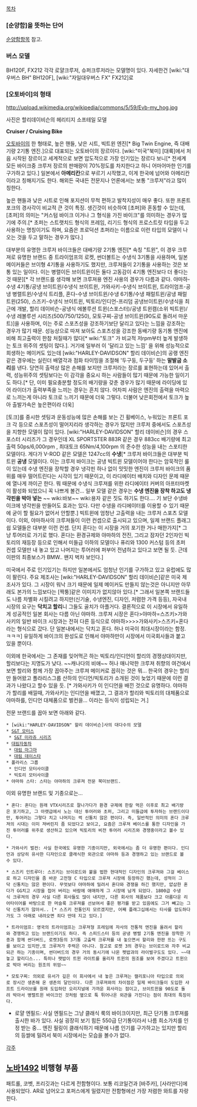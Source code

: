 [[목차]]
=== [순양함]을 뜻하는 단어 ===
[[순양함]]항목 참고.

=== 버스 모델 ===
BH120F, FX212
각각 로얄크루저, 슈퍼크루저라는 모델명이 있다.
자세한건 [wiki:"대우버스 BH" BH120F], [wiki:"자일대우버스 FX" FX212]로

=== [오토바이]의 형태 ===
http://upload.wikimedia.org/wikipedia/commons/5/59/Evb-my_hog.jpg

사진은 할리데이비슨의 헤리티지 소프테일 모델

'''Cruiser / Cruising Bike'''

[[오토바이]]의 한 형태로, 높은 핸들, 낮은 시트, 빅트윈 엔진[* Big Twin Engine, 즉 대배기량 2기통 엔진.]으로 대표되는 오토바이의 장르이다.
[wiki:"미국"북미] [대륙]에서 처음 시작된 장르이고 세계적으로 보면 압도적으로 가장 인기있는 장르다 보니[* 전세계 모든 바이크중 크루저 장르의 판매량이 70%정도를 차지한다고 하니 어마어마한 인기를 구가하고 있다.] 일본에서 '''아메리칸'''으로 부르기 시작했고, 이게 한국에 넘어와 아메리칸이라고 칭해지기도 한다. 해외든 국내든 전문지나 언론에서는 보통 "크루저"라고 많이 칭한다.

높은 핸들과 낮은 시트로 인해 포지션이 무척 편하고 발착지성이 매우 좋다. 또한 프론트 포크의 경사각이 비교적 큰 것이 특징. 생긴것이 비슷하여 [초퍼]와 혼동할 수 있는데, [초퍼]의 의미는 "커스텀 바이크 이거나 그 형식을 가진 바이크"를 의미하는 경우가 많기에 주의.[* 초퍼는 스트랫치드 형식의 프레임, 리기드 형식의 프로스트릿 타입을 두고 사용하는 명칭이기도 하며, 요즘은 프로덕션 초퍼라는 이름으로 이런 타입의 모델이 나오는 것을 두고 말하는 경우가 많다.]

대부분의 유명한 크루저 바이크들은 대배기량 2기통 엔진[* 속칭 "트윈", 이 경우 크루져로 유명한 브랜드 중 트라이엄프의 로켓, 썬더볼트는 수냉식 3기통을 사용하며, 일본 메이커들은 브이형 4기통을 사용하기도 했지만, 크루져들이 2기통을 사용하는 것은 보통 있는 일이다. 이는 병렬이든 브이트윈이든 둘다 고동감이 4기통 엔진보다 더 좋다는 것 때문][* 각 브랜드를 생각해 보면 크루져용 엔진 사용의 경우가 다름과 같다. 야마하- 수냉 4기통/공냉 브이트윈/수냉식 브이트윈, 가와사키-수냉식 브이트윈, 트라이엄프-공냉 병렬트윈/수냉식 트리플, 혼다-수냉 브이트윈/수냉 6기통/수냉 패럴트윈/공냉 패럴트윈(250), 스즈키-수냉식 브이트윈, 빅토리/인디언-프리덤 공냉브이트윈/수냉식을 최근에 개발, 할리 데이비슨-공냉식 에볼루션 트윈(스포스터)/공냉 트윈캠(소위 빅트윈)/수냉 레볼루션 시리즈(500/750/1250), 모토구찌-공냉 브이트윈(90도로 돌려서 마운트)]을 사용하며, 이는 주로 스포츠성을 강조하기보단 달리고 있다는 느낌을 강조하는 경우가 많기 때문. 성능상으로 따져 보아도 스포츠성을 강조한 동배기량 동기통 엔진에 비해 최고출력이 한참 처질때가 많다[* wiki:"토크" 가 비교적 저rpm부터 높게 발생하는 토크 위주의 셋팅이 많다.]. 거기에 일부러 이 '달리고 있는 느낌' 을 위해 성능적으로 희생하는 메이커도 있는데 [wiki:"HARLEY-DAVIDSON" 할리 데이비슨]의 공랭 엔진 같은 경우에는 실린더 배열각과 점화 타이밍을 조절해 '두구둥, 두구둥' 하는 '''말발굽 소리'''를 낸다. 당연히 출력상 많은 손해를 보지만 크루저라는 장르를 표현하는데 있어서 출력, 성능위주의 셋팅보다는 이 감각을 중요시 하는 사람들이 많기 때문에 가능한 일이기도 하다.[* 단, 이미 필요충분할 정도의 배기량을 갖춘 경우가 많기 때문에 라이딩에 있어 라이더가 출력부족을 느끼는 경우는 흔치 않다. 어차피 사람은 엔진의 출력을 마력으로 느끼는게 아니라 토크로 느끼기 때문에 더욱 그렇다. 더불어 낮은회전에서 토크가 높아 출발가속은 높은편이라 더욱]

[토크]를 중시한 셋팅과 운동성능에 많은 손해를 보는 긴 휠베이스, 누워있는 프론트 포크 각 등으로 스포츠성이 떨어지리라 생각하는 경우가 많지만 크루저 중에서도 스포츠성을 지향한 모델이 많이 있다. [wiki:"HARLEY-DAVIDSON" 할리 데이비슨]의 경우 스포스터 시리즈가 그 경우인데 XL SPORTSTER 883R 같은 경우 883cc 배기량에 최고출력 50ps/6,000rpm , 최대토크 65Nm/4,100rpm 의 준수한 성능을 내는 스포티한 모델이다. 게다가 V-ROD 같은 모델은 1247cc의 '''수냉'''[* 크루저 바이크들은 대부분 빅트윈 '''공냉''' 모델이다. 이는 크루저 바이크는 공냉 빅트윈 모델이어야 한다는 암묵적인 룰이 있는데 수냉 엔진을 장착할 경우 냉각핀 하나 없이 밋밋한 엔진이 크루저 바이크의 품위를 매우 떨어트린다는 시각이 있기 때문이고, 이 라디에이터 배치와 디자인 문제 때문에 열나게 까이곤 한다. 뭐 때문에 수냉식 크루져를 위한 라디에이터 커버의 아프터마켓이 활성화 되었으니 꼭 나쁘게 볼건... 일부 모델 같은 경우는 '''수냉 엔진을 장착 하고도 냉각핀을 박아 넣는''' ~~ wiki:바보~~ wiki:용자 같은 짓도 하기도 한다.... 기 보단 수냉바이크에 냉각핀을 만들어도 효과는 있다. 다만 수냉을 라디에이터를 이용할 수 있기 때문에 굳이 할 필요가 없어서 안할뿐.] 빅트윈에 엄청난 고출력을 내는 크루저 스포츠 모델이다. 이외, 야마하사의 크루져들이 이런 컨셉으로 출시되고 있으며, 일제 브랜드 플래그쉽 모델들은 대부분 이런 컨셉. 단지 혼다는 이 시장을 거의 포기한 거나 매한가지[* 그냥 투어러로 가기로 했다. 혼다는 환경규제와 야마하의 전진, 그리고 잠자던 2인자인 빅토리의 재등장 등으로 인해서 미들급 이하의 모델이나 퓨리와 1300 커스텀 등의 초퍼 컨셉 모델만 내 놓고 있고 나머지는 투어러에 퍼부어 전념하고 있다고 보면 될 듯. 근데 이판의 최종보스가 BMW.. 왠지 벅차 보인다.]

미국에서 주로 인기있기는 하지만 일본에서도 엄청난 인기를 구가하고 있고 유럽에도 많이 팔린다. 주요 제조사는 [wiki:"HARLEY-DAVIDSON" 할리 데이비슨]같은 미국 제조사가 있다. 그 시장이 워낙 크기 때문에 일제 메이커도 만들지 않는것은 아니지만 아무래도 본가의 느낌보다는 [짝퉁]같은 이미지가 없지않아 있다.[* 그래서 일본쪽 브랜드들도 나름 차별화 시킬려고 하지만(신기술, 수냉엔진, 디자인, 저렴한 가격 등등), 자국내 시장의 요구는 '''닥치고 할리'''니 그들도 골치가 아플거다. 결론적으로 이 시장에서 유일하게 성공적인 일본 회사는 다름 아닌 야마하. 크루져 시장은 혼다>야마하=스즈키>가와사키의 일반 바이크 시장과는 전혀 다른 등식으로 야마하>>>>가와사키>스즈키=혼다라는 형식으로 갔다. 단 일본내에서는 닥치고 혼다. 허나 미국이 최대시장이라는 함정. ㅋㅋㅋ] 유일하게 바이크의 완성도로 인해서 야마하만이 시장에서 미국회사들과 붙고 있을 뿐이다. 

이외에 한국에서는 그 존재를 잊어먹곤 하는 빅토리/인디언이 할리의 경쟁상대이지만, 할리보다는 지명도가 낮다. ~~캐나다의 비애~~ 허나 매니악한 크루져 취향의 여건에서 보면 할리와 함께 가장 꼽아주는 크루져 메이커로 꼽히는 것은 뭐... 한국의 경우는 할리만 들어왔고 폴라리스그룹 산하의 인디언/빅토리가 소개된 것이 늦었기 때문에 이런 결과가 나왔다고 할수 있을 듯. [* 가와사키가 이 인디언을 배낀 것으로 유명하다. 야마하가 할리를 배낄때, 가와사키는 인디언을 배꼈고, 그 결과가 할리와 빅토리의 대체품으로 야마하를, 인디언 대체품으로 벌컨을... 이라는 등식이 성립되는 거.] 

전문 브랜드를 꼽아 보면 아래와 같다. 

 * [wiki:"HARLEY-DAVIDSON" 할리 데이비슨]사의 대다수의 모델
 * [[S&T 모터스]]
  * [[S&T 미라쥬 시리즈]]
 * [[대림자동차]]
  * [[대림 마그마]]
  * [[대림 데이스타]]
 * 폴라리스 그룹
  * 인디언 모터사이클 
  * 빅토리 모터사이클 
 * 야마하 스타: 스타는 야마하의 크루져 전문 북미브랜드. 
 
이외 유명한 브랜드 및 기종으로는...

 * 혼다: 혼다는 원래 VTX시리즈로 잘나가다가 환경 규제에 한칼 먹은 이후로 최고 배기량은 포기하고, 그 아랫급에서 노는 대신 투어러와 초퍼, 그리고 미들급에 투자하는 브랜드이다만, 투어러는 그렇다 치고 나머지는 썩 신통치 않은 편이다. 즉, 일반적인 의미의 혼다 크루져의 시대는 이미 져버린지 좀 되었다고 보이고, 요즘은 크루져 베이스를 통한 디자인을 가진 투어러를 위주로 생산하고 있으며 빅토리의 비전 투어러 시리즈와 경쟁중이라고 볼수 있다. 

 * 가와사키 벌컨: 사실 한국에도 유명한 기종이지만, 외국에서는 좀 더 유명한 편이다. 인디언과 상당히 유사한 디자인으로 클래식한 외관으로 야마하 등과 경쟁하고 있는 브랜드로 볼수 있다. 

 * 스즈키 인트루더: 스즈키는 브이로드와 붙을 법한 현대적인 디자인의 크루져와 그걸 베이스로 하고 디자인을 좀 바꾼 고전형 C 타입으로 크루져 시장에 등장하긴 했는데, 성적이 그닥 신통치는 않은 편이다. 무엇보다 야마하에 밀려서 혼다와 경쟁을 하긴 했지만, 얍삽한 혼다가 GG치고 시장을 접어 버리는 바람에 애매하게 그 시장에 남게 되었다. 1800급 수냉식 크루져의 경우 사실 다른 회사들도 많이 내지만, 다른 회사의 제품보다 크고 아름다운 리어타이어를 바탕으로 한 머슬룩 크루져를 선보여서 좋은 평가를 받고 있음에도 그거 빼고는 그닥 신통치가 않아서.. [* 스즈키 전통인지 모르겠지만, 어째 플래그십에서는 타사를 압도하다가도 그 아래로 내려오면 죄다 딴데 지고 있다.] 

 * 트라이엄프: 영국의 트라이엄프는 크루져형 프레임에 자사의 전통적 엔진을 올려서 할리와 경쟁하고 있는 브랜드이기도 하다. 즉 스피드스터 등의 공냉 병렬 2기통 엔진을 장착한 기종과 함께 썬더버드, 로켓3등의 3기통 고출력 크루져를 내 놓으면서 할리와 한판 뜨는 구도를 보이고 있지만,또 크루져가 주력은 아니다. 참고로 로켓 3의 경우는 브이로드와 자주 비교되곤 하는 기종이며, 썬더버드의 경우 거의 동시기에 나온 펫밥과의 라이벌구도도 있다. ~~대놓고 할리디스... 특히나 팻밥이 트윈 라이트를 올리자 트윈의 원조를 보여 주겠다고 트윈으로 박아 버리는 원조의 위엄~~

 * 모토구찌: 의외로 유서가 깊은 이 회사에서 내 놓은 크루져는 캘리포니아 타입으로 의외로 장시간 생존해 온 생존의 달인이다. 다른 크루져와의 차이점은 일제 바이크들이 도입한 샤프트 드라이브를 원래 도입하던 오리지널에 가까운 회사라는 점이고, 브이트윈을 90도로 돌려 박아서 병렬트윈 바이크인 것처럼 옆으로 툭 튀어나온 외관을 가진다는 점이 최대의 특징이다. 

* 로얄 엔필드: 사실 엔필드는 그냥 클래식 룩의 바이크이지만, 최근 단기통 크루져를 출시한 바가 있다. 사실 굉장히 보기 힘든 550급 단기통이라서 나름 희소가치를 인정 받는 중... 엔진 필링이 클래식하기 때문에 나름 인기를 구가하고는 있지만 할리의 등쌀에 밀려서 북미 시장에서는 모습을 볼수가 없다. 

[[각주]]

== [[노바1492]] 비행형 부품 == 

패트롤, 코벳, 프리깃과는 다르게 전함형이다. 
보통 리코일건과 [바주카], [사라만다]에 사용되었다. 
AR로 넘어오고 포퍼스에게 밀렸지만 전함형에선 가장 저렴한 와트를 자랑한다.
